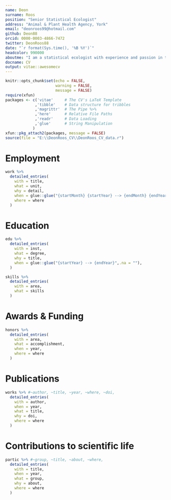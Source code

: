 ```yaml
---
name: Deon
surname: Roos
position: "Senior Statistical Ecologist"
address: "Animal & Plant Health Agency, York"
email: "deonroos99@hotmail.com"
github: Deon88
orcid: 0000-0003-4866-7472
twitter: DeonRoos88
date: "`r format(Sys.time(), '%B %Y')`"
headcolor: 990000
aboutme: "I am a statistical ecologist with experience and passion in teaching statistics, statistical consulting and developing statistical methodology for research. I have worked on a variety of research questions and data ranging from observational to experimental, empirical to theoretical, field based to lab-based. I am a proponent about scientific integrity, open data and code, and version control; This CV is version controlled and compiled with code."
docname: CV
output: vitae::awesomecv
---
```


```r
knitr::opts_chunk$set(echo = FALSE,
                      warning = FALSE,
                      message = FALSE)
require(xfun)
packages <- c('vitae'     # The CV's LaTeX Template
             ,'tibble'    # Data structure for tribbles
             ,'magrittr'  # The Pipe %>%
             ,'here'      # Relative File Paths
             ,'readr'     # Data Loading
             ,'glue'      # String Manipulation
            )
xfun::pkg_attach2(packages, message = FALSE)
source(file = "E:\\DeonRoos_CV\\DeonRoos_CV_data.r")
```

# Employment

```r
work %>%
  detailed_entries(
    with = title,
    what = unit,
    why = detail,
    when = glue::glue("{startMonth} {startYear} --> {endMonth} {endYear}",.na = ""),
    where = where
  )
```

# Education

```r
edu %>%
  detailed_entries(
    with = inst,
    what = degree,
    why = title,
    when = glue::glue("{startYear} --> {endYear}",.na = ""),
  )
```

<!-- \pagebreak -->

<!-- # Skillset -->

```r
skills %>%
  detailed_entries(
    with = area,
    what = skills
  )
```

# Awards & Funding

```r
honors %>%
  detailed_entries(
    with = area,
    what = accomplishment,
    when = year,
    where = where
  )
```

# Publications

```r
works %>% #~author, ~title, ~year, ~where, ~doi,
  detailed_entries(
    with = author,
    when = year,
    what = title,
    why = doi,
    where = where
  )
```

# Contributions to scientific life

```r
partic %>% #~group, ~title, ~about, ~where,
  detailed_entries(
    with = title,
    when = year,
    what = group,
    why = about,
    where = where
  )
```

